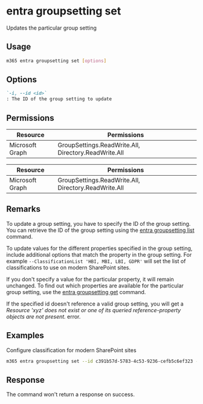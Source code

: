 
# entra groupsetting set

Updates the particular group setting

## Usage

```sh
m365 entra groupsetting set [options]
```

## Options

```md definition-list
`-i, --id <id>`
: The ID of the group setting to update
```

<Global />

## Permissions

<Tabs>
  <TabItem value="Delegated">

  | Resource        | Permissions                                  |
  |-----------------|----------------------------------------------|
  | Microsoft Graph | GroupSettings.ReadWrite.All, Directory.ReadWrite.All |

  </TabItem>
  <TabItem value="Application">

  | Resource        | Permissions  |
  |-----------------|--------------|
  | Microsoft Graph | GroupSettings.ReadWrite.All, Directory.ReadWrite.All |

  </TabItem>
</Tabs>

## Remarks

To update a group setting, you have to specify the ID of the group setting. You can retrieve the ID of the group setting using the [entra groupsetting list](./groupsetting-list.mdx) command.

To update values for the different properties specified in the group setting, include additional options that match the property in the group setting. For example `--ClassificationList 'HBI, MBI, LBI, GDPR'` will set the list of classifications to use on modern SharePoint sites.

If you don't specify a value for the particular property, it will remain unchanged. To find out which properties are available for the particular group setting, use the [entra groupsetting get](./groupsetting-get.mdx) command.

If the specified id doesn't reference a valid group setting, you will get a _Resource 'xyz' does not exist or one of its queried reference-property objects are not present._ error.

## Examples

Configure classification for modern SharePoint sites

```sh
m365 entra groupsetting set --id c391b57d-5783-4c53-9236-cefb5c6ef323 --UsageGuidelinesUrl https://contoso.sharepoint.com/sites/compliance --ClassificationList 'HBI, MBI, LBI, GDPR' --DefaultClassification MBI
```

## Response

The command won't return a response on success.
